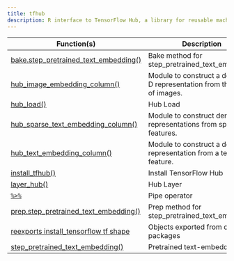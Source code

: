 ```yaml
---
title: tfhub
description: R interface to TensorFlow Hub, a library for reusable machine learning modules
---
```

Function(s) | Description
|---|---|
|[bake.step_pretrained_text_embedding()](/reference/tfhub/bake.step_pretrained_text_embedding.html)|Bake method for step_pretrained_text_embedding|
|[hub_image_embedding_column()](/reference/tfhub/hub_image_embedding_column.html)|Module to construct a dense 1-D representation from the pixels of images.|
|[hub_load()](/reference/tfhub/hub_load.html)|Hub Load|
|[hub_sparse_text_embedding_column()](/reference/tfhub/hub_sparse_text_embedding_column.html)|Module to construct dense representations from sparse text features.|
|[hub_text_embedding_column()](/reference/tfhub/hub_text_embedding_column.html)|Module to construct a dense representation from a text feature.|
|[install_tfhub()](/reference/tfhub/install_tfhub.html)|Install TensorFlow Hub|
|[layer_hub()](/reference/tfhub/layer_hub.html)|Hub Layer|
|[`%>%`](/reference/tfhub/pipe.html)|Pipe operator|
|[prep.step_pretrained_text_embedding()](/reference/tfhub/prep.step_pretrained_text_embedding.html)|Prep method for step_pretrained_text_embedding|
|[reexports install_tensorflow tf shape](/reference/tfhub/reexports.html)|Objects exported from other packages|
|[step_pretrained_text_embedding()](/reference/tfhub/step_pretrained_text_embedding.html)|Pretrained text-embeddings|

